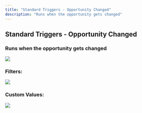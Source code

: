```yaml
---
title: "Standard Triggers - Opportunity Changed"
description: "Runs when the opportunity gets changed"
---
```

## Standard Triggers - Opportunity Changed 

### Runs when the opportunity gets changed

![](https://s3.amazonaws.com/cdn.freshdesk.com/data/helpdesk/attachments/production/155006870372/original/F0a5_s5TFpxnXpKOuOnhL3YxovjJkNXT_g.png?1693917596)

### Filters:

![](https://s3.amazonaws.com/cdn.freshdesk.com/data/helpdesk/attachments/production/155006870159/original/BYvzRr3v7bVrXrBLIX_rW7-8BxMsWuq69Q.png?1693917550)

### Custom Values:

![](https://s3.amazonaws.com/cdn.freshdesk.com/data/helpdesk/attachments/production/155006870904/original/0HlGdUswVTLiT5Nmgcy8gqfRRlwUWH3lAQ.png?1693917819)